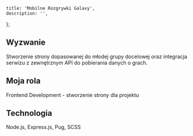 
	title: 'Mobilne Rozgrywki Galaxy',
	description: '',
};

<ArticleHeading
	title='Strona "Mobilne Rozgrywki Galaxy"'
	company="Samsung"
	img="/img/projects/samsung-hero.jpg"
/>

<Container>

  ## Wyzwanie

  Stworzenie strony dopasowanej do młodej grupy docelowej oraz integracja serwizu z zewnętrznym API do pobierania danych o grach.

  ## Moja rola

  Frontend Development - stworzenie strony dla projektu

  ## Technologia

  Node.js, Express.js, Pug, SCSS

</Container>
